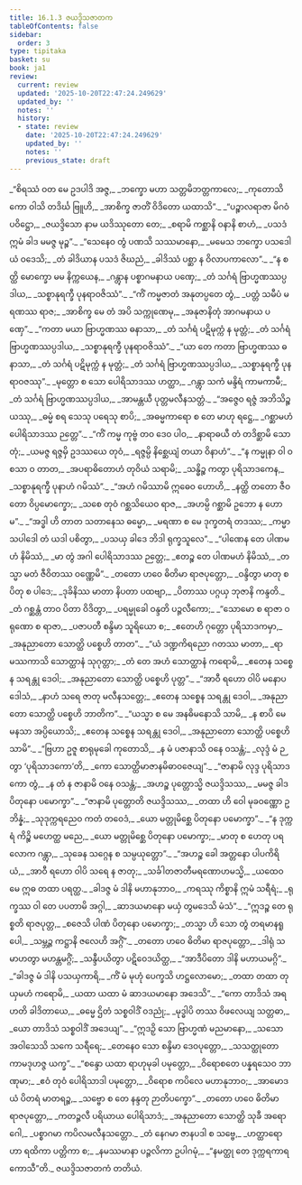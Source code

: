 ```yaml
---
title: 16.1.3 ဇယဒ္ဒိသဇာတက
tableOfContents: false
sidebar:
  order: 3
type: tipitaka
basket: su
book: ja1
review:
  current: review
  updated: '2025-10-20T22:47:24.249629'
  updated_by: ''
  notes: ''
  history:
  - state: review
    date: '2025-10-20T22:47:24.249629'
    updated_by: ''
    notes: ''
    previous_state: draft
---
```



<DynamicBreadcrumb />


<ReviewStatus review={frontmatter.review} showDetails={true} />

<HypothesisAnnotation frontmatter={frontmatter} />

<Division number="64" book="ja1" e="ch" v="22" p="365">

<Paragraph number="3321" type="verses" book="ja1">
_“စိရဿံ ဝတ မေ ဥဒပါဒိ အဇ္ဇ,_  
_ဘက္ခော မဟာ သတ္တမိဘတ္တကာလေ;_  
_ကုတောသိ ကော ဝါသိ တဒိင်္ဃ ဗြူဟိ,_  
_အာစိက္ခ ဇာတိံ ဝိဒိတော ယထာသိ”._  

</Paragraph>

</Division>
<Division number="65" book="ja1" e="ch" v="22" p="365">

<Paragraph number="3322" type="verses" book="ja1">
_“ပဉ္စာလရာဇာ မိဂဝံ ပဝိဋ္ဌော,_  
_ဇယဒ္ဒိသော နာမ ယဒိဿုတော တေ;_  
_စရာမိ ကစ္ဆာနိ ဝနာနိ စာဟံ,_  
_ပသဒံ ဣမံ ခါဒ မမဇ္ဇ မုဉ္စ”._  

</Paragraph>

</Division>
<Division number="66" book="ja1" e="ch" v="22" p="366">

<Paragraph number="3323" type="verses" book="ja1">
_“သေနေဝ တွံ ပဏသိ သဿမာနော,_  
_မမေသ ဘက္ခော ပသဒေါ ယံ ဝဒေသိ;_  
_တံ ခါဒိယာန ပသဒံ ဇိဃညံ,_  
_ခါဒိဿံ ပစ္ဆာ န ဝိလာပကာလော”._  

</Paragraph>

</Division>
<Division number="67" book="ja1" e="ch" v="22" p="366">

<Paragraph number="3324" type="verses" book="ja1">
_“န စတ္ထိ မောက္ခော မမ နိက္ကယေန,_  
_ဂန္တွာန ပစ္စာဂမနာယ ပဏှေ;_  
_တံ သင်္ဂရံ ဗြာဟ္မဏဿပ္ပဒါယ,_  
_သစ္စာနုရက္ခီ ပုနရာဝဇိဿံ”._  

</Paragraph>

</Division>
<Division number="68" book="ja1" e="ch" v="22" p="366">

<Paragraph number="3325" type="verses" book="ja1">
_“ကိံ ကမ္မဇာတံ အနုတပ္ပတေ တွံ,_  
_ပတ္တံ သမီပံ မရဏဿ ရာဇ;_  
_အာစိက္ခ မေ တံ အပိ သက္ကုဏေမု,_  
_အနုဇာနိတုံ အာဂမနာယ ပဏှေ”._  

</Paragraph>

</Division>
<Division number="69" book="ja1" e="ch" v="22" p="366">

<Paragraph number="3326" type="verses" book="ja1">
_“ကတာ မယာ ဗြာဟ္မဏဿ ဓနာသာ,_  
_တံ သင်္ဂရံ ပဋိမုက္ကံ န မုတ္တံ;_  
_တံ သင်္ဂရံ ဗြာဟ္မဏဿပ္ပဒါယ,_  
_သစ္စာနုရက္ခီ ပုနရာဝဇိဿံ”._  

</Paragraph>

</Division>
<Division number="70" book="ja1" e="ch" v="22" p="366">

<Paragraph number="3327" type="verses" book="ja1">
_“ယာ တေ ကတာ ဗြာဟ္မဏဿ ဓနာသာ,_  
_တံ သင်္ဂရံ ပဋိမုက္ကံ န မုတ္တံ;_  
_တံ သင်္ဂရံ ဗြာဟ္မဏဿပ္ပဒါယ,_  
_သစ္စာနုရက္ခီ ပုနရာဝဇဿု”._  

</Paragraph>

</Division>
<Division number="71" book="ja1" e="ch" v="22" p="366">

<Paragraph number="3328" type="verses" book="ja1">
_မုတ္တော စ သော ပေါရိသာဒဿ ဟတ္ထာ,_  
_ဂန္တွာ သကံ မန္ဒိရံ ကာမကာမီ;_  
_တံ သင်္ဂရံ ဗြာဟ္မဏဿပ္ပဒါယ,_  
_အာမန္တယီ ပုတ္တမလီနသတ္တံ._  

</Paragraph>

</Division>
<Division number="72" book="ja1" e="ch" v="22" p="367">

<Paragraph number="3329" type="verses" book="ja1">
_“အဇ္ဇေဝ ရဇ္ဇံ အဘိသိဉ္စယဿု,_  
_ဓမ္မံ စရ သေသု ပရေသု စာပိ;_  
_အဓမ္မကာရော စ တေ မာဟု ရဋ္ဌေ,_  
_ဂစ္ဆာမဟံ ပေါရိသာဒဿ ဉတ္တေ”._  

</Paragraph>

</Division>
<Division number="73" book="ja1" e="ch" v="22" p="367">

<Paragraph number="3330" type="verses" book="ja1">
_“ကိံ ကမ္မ ကုဗ္ဗံ တဝ ဒေဝ ပါဝ,_  
_နာရာဓယီ တံ တဒိစ္ဆာမိ သောတုံ;_  
_ယမဇ္ဇ ရဇ္ဇမှိ ဥဒဿယေ တုဝံ,_  
_ရဇ္ဇမ္ပိ နိစ္ဆေယျံ တယာ ဝိနာဟံ”._  

</Paragraph>

</Division>
<Division number="74" book="ja1" e="ch" v="22" p="367">

<Paragraph number="3331" type="verses" book="ja1">
_“န ကမ္မုနာ ဝါ ဝစသာ ဝ တာတ,_  
_အပရာဓိတောဟံ တုဝိယံ သရာမိ;_  
_သန္ဓိဉ္စ ကတွာ ပုရိသာဒကေန,_  
_သစ္စာနုရက္ခီ ပုနာဟံ ဂမိဿံ”._  

</Paragraph>

</Division>
<Division number="75" book="ja1" e="ch" v="22" p="367">

<Paragraph number="3332" type="verses" book="ja1">
_“အဟံ ဂမိဿာမိ ဣဓေဝ ဟောဟိ,_  
_နတ္ထိ တတော ဇီဝတော ဝိပ္ပမောက္ခော;_  
_သစေ တုဝံ ဂစ္ဆသိယေဝ ရာဇ,_  
_အဟမ္ပိ ဂစ္ဆာမိ ဥဘော န ဟောမ”._  

</Paragraph>

</Division>
<Division number="76" book="ja1" e="ch" v="22" p="367">

<Paragraph number="3333" type="verses" book="ja1">
_“အဒ္ဓါ ဟိ တာတ သတာနေသ ဓမ္မော,_  
_မရဏာ စ မေ ဒုက္ခတရံ တဒဿ;_  
_ကမ္မာသပါဒေါ တံ ယဒါ ပစိတွာ,_  
_ပသယှ ခါဒေ ဘိဒါ ရုက္ခသူလေ”._  

</Paragraph>

</Division>
<Division number="77" book="ja1" e="ch" v="22" p="367">

<Paragraph number="3334" type="verses" book="ja1">
_“ပါဏေန တေ ပါဏမဟံ နိမိဿံ,_  
_မာ တွံ အဂါ ပေါရိသာဒဿ ဉတ္တေ;_  
_ဧတဉ္စ တေ ပါဏမဟံ နိမိဿံ,_  
_တသ္မာ မတံ ဇီဝိတဿ ဝဏ္ဏေမိ”._  

</Paragraph>

</Division>
<Division number="78" book="ja1" e="ch" v="22" p="367">

<Paragraph number="3335" type="verses" book="ja1">
_တတော ဟဝေ ဓိတိမာ ရာဇပုတ္တော,_  
_ဝန္ဒိတွာ မာတု စ ပိတု စ ပါဒေ;_  
_ဒုခိနိဿ မာတာ နိပတာ ပထဗျာ,_  
_ပိတာဿ ပဂ္ဂယှ ဘုဇာနိ ကန္ဒတိ._  

</Paragraph>

</Division>
<Division number="79" book="ja1" e="ch" v="22" p="368">

<Paragraph number="3336" type="verses" book="ja1">
_တံ ဂစ္ဆန္တံ တာဝ ပိတာ ဝိဒိတွာ,_  
_ပရမ္မုခေါ ဝန္ဒတိ ပဉ္ဇလီကော;_  
_“သောမော စ ရာဇာ ဝရုဏော စ ရာဇာ,_  
_ပဇာပတီ စန္ဒိမာ သူရိယော စ;_  
_ဧတေဟိ ဂုတ္တော ပုရိသာဒကမှာ,_  
_အနုညာတော သောတ္ထိ ပစ္စေဟိ တာတ”._  

</Paragraph>

</Division>
<Division number="80" book="ja1" e="ch" v="22" p="368">

<Paragraph number="3337" type="verses" book="ja1">
_“ယံ ဒဏ္ဍကိရညော ဂတဿ မာတာ,_  
_ရာမဿကာသိ သောတ္ထာနံ သုဂုတ္တာ;_  
_တံ တေ အဟံ သောတ္ထာနံ ကရောမိ,_  
_ဧတေန သစ္စေန သရန္တု ဒေဝါ;_  
_အနုညာတော သောတ္ထိ ပစ္စေဟိ ပုတ္တ”._  

</Paragraph>

</Division>
<Division number="81" book="ja1" e="ch" v="22" p="368">

<Paragraph number="3338" type="verses" book="ja1">
_“အာဝီ ရဟော ဝါပိ မနောပဒေါသံ,_  
_နာဟံ သရေ ဇာတု မလီနသတ္တေ;_  
_ဧတေန သစ္စေန သရန္တု ဒေဝါ,_  
_အနုညာတော သောတ္ထိ ပစ္စေဟိ ဘာတိက”._  

</Paragraph>

</Division>
<Division number="82" book="ja1" e="ch" v="22" p="368">

<Paragraph number="3339" type="verses" book="ja1">
_“ယသ္မာ စ မေ အနဓိမနောသိ သာမိ,_  
_န စာပိ မေ မနသာ အပ္ပိယောသိ;_  
_ဧတေန သစ္စေန သရန္တု ဒေဝါ,_  
_အနုညာတော သောတ္ထိ ပစ္စေဟိ သာမိ”._  

</Paragraph>

</Division>
<Division number="83" book="ja1" e="ch" v="22" p="368">

<Paragraph number="3340" type="verses" book="ja1">
_“ဗြဟာ ဥဇူ စာရုမုခေါ ကုတောသိ,_  
_န မံ ပဇာနာသိ ဝနေ ဝသန္တံ;_  
_လုဒ္ဒံ မံ ဉတွာ ‘ပုရိသာဒကော’တိ,_  
_ကော သောတ္ထိမာဇာနမိဓာဝဇေယျ”._  

</Paragraph>

</Division>
<Division number="84" book="ja1" e="ch" v="22" p="368">

<Paragraph number="3341" type="verses" book="ja1">
_“ဇာနာမိ လုဒ္ဒ ပုရိသာဒကော တွံ,_  
_န တံ န ဇာနာမိ ဝနေ ဝသန္တံ;_  
_အဟဉ္စ ပုတ္တောသ္မိ ဇယဒ္ဒိသဿ,_  
_မမဇ္ဇ ခါဒ ပိတုနော ပမောက္ခာ”._  

</Paragraph>

</Division>
<Division number="85" book="ja1" e="ch" v="22" p="369">

<Paragraph number="3342" type="verses" book="ja1">
_“ဇာနာမိ ပုတ္တောတိ ဇယဒ္ဒိသဿ,_  
_တထာ ဟိ ဝေါ မုခဝဏ္ဏော ဥဘိန္နံ;_  
_သုဒုက္ကရညေဝ ကတံ တဝေဒံ,_  
_ယော မတ္တုမိစ္ဆေ ပိတုနော ပမောက္ခာ”._  

</Paragraph>

</Division>
<Division number="86" book="ja1" e="ch" v="22" p="369">

<Paragraph number="3343" type="verses" book="ja1">
_“န ဒုက္ကရံ ကိဉ္စိ မဟေတ္ထ မညေ,_  
_ယော မတ္တုမိစ္ဆေ ပိတုနော ပမောက္ခာ;_  
_မာတု စ ဟေတု ပရလောက ဂန္တွာ,_  
_သုခေန သဂ္ဂေန စ သမ္ပယုတ္တော”._  

</Paragraph>

</Division>
<Division number="87" book="ja1" e="ch" v="22" p="369">

<Paragraph number="3344" type="verses" book="ja1">
_“အဟဉ္စ ခေါ အတ္တနော ပါပကိရိယံ,_  
_အာဝီ ရဟော ဝါပိ သရေ န ဇာတု;_  
_သင်္ခါတဇာတီမရဏောဟမသ္မိ,_  
_ယထေဝ မေ ဣဓ တထာ ပရတ္ထ._  

</Paragraph>

</Division>
<Division number="88" book="ja1" e="ch" v="22" p="369">

<Paragraph number="3345" type="verses" book="ja1">
_ခါဒဇ္ဇ မံ ဒါနိ မဟာနုဘာဝ,_  
_ကရဿု ကိစ္စာနိ ဣမံ သရီရံ;_  
_ရုက္ခဿ ဝါ တေ ပပတာမိ အဂ္ဂါ,_  
_ဆာဒယမာနော မယှံ တွမဒေသိ မံသံ”._  

</Paragraph>

</Division>
<Division number="89" book="ja1" e="ch" v="22" p="369">

<Paragraph number="3346" type="verses" book="ja1">
_“ဣဒဉ္စ တေ ရုစ္စတိ ရာဇပုတ္တ,_  
_စဇေသိ ပါဏံ ပိတုနော ပမောက္ခာ;_  
_တသ္မာ ဟိ သော တွံ တရမာနရူပေါ,_  
_သမ္ဘဉ္ဇ ကဋ္ဌာနိ ဇလေဟိ အဂ္ဂိံ”._  

</Paragraph>

</Division>
<Division number="90" book="ja1" e="ch" v="22" p="369">

<Paragraph number="3347" type="verses" book="ja1">
_တတော ဟဝေ ဓိတိမာ ရာဇပုတ္တော,_  
_ဒါရုံ သမာဟတွာ မဟန္တမဂ္ဂိံ;_  
_သန္ဒီပယိတွာ ပဋိဝေဒယိတ္ထ,_  
_“အာဒီပိတော ဒါနိ မဟာယမဂ္ဂိ”._  

</Paragraph>

</Division>
<Division number="91" book="ja1" e="ch" v="22" p="370">

<Paragraph number="3348" type="verses" book="ja1">
_“ခါဒဇ္ဇ မံ ဒါနိ ပသယှကာရိ,_  
_ကိံ မံ မုဟုံ ပေက္ခသိ ဟဋ္ဌလောမော;_  
_တထာ တထာ တုယှမဟံ ကရောမိ,_  
_ယထာ ယထာ မံ ဆာဒယမာနော အဒေသိ”._  

</Paragraph>

</Division>
<Division number="92" book="ja1" e="ch" v="22" p="370">

<Paragraph number="3349" type="verses" book="ja1">
_“ကော တာဒိသံ အရဟတိ ခါဒိတာယေ,_  
_ဓမ္မေ ဌိတံ သစ္စဝါဒိံ ဝဒညုံ;_  
_မုဒ္ဓါပိ တဿ ဝိဖလေယျ သတ္တဓာ,_  
_ယော တာဒိသံ သစ္စဝါဒိံ အဒေယျ”._  

</Paragraph>

</Division>
<Division number="93" book="ja1" e="ch" v="22" p="370">

<Paragraph number="3350" type="verses" book="ja1">
_“ဣဒဉှိ သော ဗြာဟ္မဏံ မညမာနော,_  
_သသော အဝါသေသိ သကေ သရီရေ;_  
_တေနေဝ သော စန္ဒိမာ ဒေဝပုတ္တော,_  
_သသတ္ထုတော ကာမဒုဟဇ္ဇ ယက္ခ”._  

</Paragraph>

</Division>
<Division number="94" book="ja1" e="ch" v="22" p="370">

<Paragraph number="3351" type="verses" book="ja1">
_“စန္ဒော ယထာ ရာဟုမုခါ ပမုတ္တော,_  
_ဝိရောစတေ ပန္နရသေဝ ဘာဏုမာ;_  
_ဧဝံ တုဝံ ပေါရိသာဒါ ပမုတ္တော,_  
_ဝိရောစ ကပိလေ မဟာနုဘာဝ;_  
_အာမောဒယံ ပိတရံ မာတရဉ္စ,_  
_သဗ္ဗော စ တေ နန္ဒတု ဉာတိပက္ခော”._  

</Paragraph>

</Division>
<Division number="95" book="ja1" e="ch" v="22" p="370">

<Paragraph number="3352" type="verses" book="ja1">
_တတော ဟဝေ ဓိတိမာ ရာဇပုတ္တော,_  
_ကတဉ္ဇလီ ပရိယာယ ပေါရိသာဒံ;_  
_အနုညာတော သောတ္ထိ သုခီ အရောဂေါ,_  
_ပစ္စာဂမာ ကပိလမလီနသတ္တော._  

</Paragraph>

</Division>
<Division number="96" book="ja1" e="ch" v="22" p="370">

<Paragraph number="3353" type="verses" book="ja1">
_တံ နေဂမာ ဇာနပဒါ စ သဗ္ဗေ,_  
_ဟတ္ထာရောဟာ ရထိကာ ပတ္တိကာ စ;_  
_နမဿမာနာ ပဉ္ဇလိကာ ဥပါဂမုံ,_  
_“နမတ္ထု တေ ဒုက္ကရကာရကောသီ”တိ._  


</Paragraph>
</Division>

<Paragraph number="3354" type="center" book="ja1">
ဇယဒ္ဒိသဇာတကံ တတိယံ.
</Paragraph>